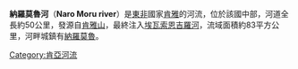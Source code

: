 '''納羅莫魯河'''（'''Naro Moru river'''）是[[東非|東非]]國家[[肯雅|肯雅]]的河流，位於該國中部，河道全長約50公里，發源自[[肯雅山|肯雅山]]，最終注入[[埃瓦索恩吉羅河|埃瓦索恩吉羅河]]，流域面積約83平方公里，河畔城鎮有[[納羅莫魯|納羅莫魯]]。

{{Kenya-stub}}
{{Rivers of Kenya}}
{{DEFAULTSORT:Naro Moru}}
[[Category:肯亞河流|Category:肯亞河流]]